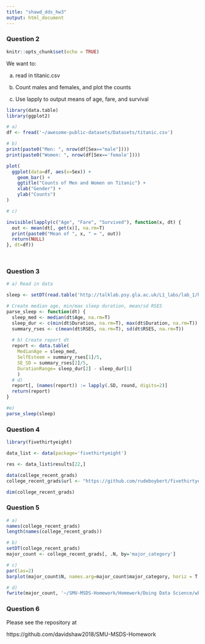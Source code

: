 ```yaml
---
title: "shawd_dds_hw3"
output: html_document
---
```


### Question 2

```r
knitr::opts_chunk$set(echo = TRUE)
```

We want to: 

a) read in titanic.csv

b) Count males and females, and plot the counts

c) Use lapply to output means of age, fare, and survival

```r
library(data.table)
library(ggplot2)

# a)
df <- fread('~/awesome-public-datasets/Datasets/titanic.csv')

# b)
print(paste0("Men: ", nrow(df[Sex=="male"])))
print(paste0("Women: ", nrow(df[Sex=='female'])))

plot(
  ggplot(data=df, aes(x=Sex)) + 
    geom_bar() +
    ggtitle("Counts of Men and Women on Titanic") +
    xlab("Gender") +
    ylab("Counts")
)

# c)

invisible(lapply(c("Age", "Fare", "Survived"), function(x, dt) {
  out <- mean(dt[, get(x)], na.rm=T)
  print(paste0("Mean of ", x, " = ", out))
  return(NULL)
}, dt=df))




```

### Question 3


```r

# a) Read in data

sleep <- setDT(read.table('http://talklab.psy.gla.ac.uk/L1_labs/lab_1/homework/sleep_data_01.csv', sep=',', header=T))

# Create median age, min/max sleep duration, mean/sd RSES
parse_sleep <- function(dt) {
  sleep_med <- median(dt$Age, na.rm=T)
  sleep_dur <- c(min(dt$Duration, na.rm=T), max(dt$Duration, na.rm=T))
  summary_rses <- c(mean(dt$RSES, na.rm=T), sd(dt$RSES, na.rm=T))
  
  # b) Create report dt
  report <- data.table(
    MedianAge = sleep_med, 
    SelfEsteem = summary_rses[1]/5,
    SE_SD = summary_rses[2]/5,
    DurationRange= sleep_dur[2] - sleep_dur[1]
    )
  # d)
  report[, (names(report)) := lapply(.SD, round, digits=2)]
  return(report)
}

#e)
parse_sleep(sleep)

```

### Question 4

```r

library(fivethirtyeight)

data_list <- data(package='fivethirtyeight')

res <- data_list$results[22,]

data(college_recent_grads)
college_recent_grads$url <- "https://github.com/rudeboybert/fivethirtyeight"

dim(college_recent_grads)

```

### Question 5

```r
# a)
names(college_recent_grads)
length(names(college_recent_grads))

# b)
setDT(college_recent_grads)
major_count <- college_recent_grads[, .N, by='major_category']

# c)
par(las=2)
barplot(major_count$N, names.arg=major_count$major_category, horiz = T, xlab='Major category', ylab = 'Frequency', main = "Counts by Major Category", col='blue')

# d)
fwrite(major_count, '~/SMU-MSDS-Homework/Homework/Doing Data Science/wk3/major_count.csv')

```

### Question 6

Please see the repository at 

https://github.com/davidshaw2018/SMU-MSDS-Homework




